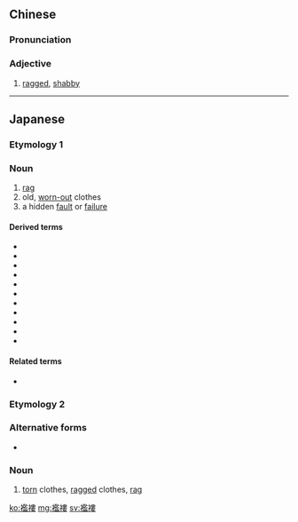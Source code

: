 {{also|褴褛}}
==Chinese==
{{zh-forms|s=褴褛}}

===Pronunciation===
{{zh-pron
|m=lánlǚ
|cat=a
}}

===Adjective===
{{zh-adj}}

# {{qualifier|of clothes}} [[ragged]], [[shabby]]

----

==Japanese==

===Etymology 1===
{{ja-kanjitab}}

===Noun===
{{ja-noun|ぼろ|ボロ}}

# [[rag]]
# old, [[worn-out]] clothes
# a hidden [[fault]] or [[failure]]

====Derived terms====
{{der-top}}
* {{ja-r|襤褸藍|ぼろあい}}
* {{ja-r|襤褸市|ぼろいち}}
* {{ja-r|襤褸滓|ぼろかす}}
* {{ja-r|襤褸が出る|ぼろ が でる}}
* {{ja-r|襤褸切れ|ぼろきれ}}
* {{ja-r|襤褸糞|ぼろくそ}}
* {{ja-r|襤褸ける|ぼろける}}
* {{ja-r|襤褸雑巾|ぼろぞうきん}}
* {{ja-r|襤褸綴じ|ぼろとじ}}
* {{ja-r|襤褸屋|ぼろや}}
* {{ja-r|襤褸を出す|ぼろ を だす}}
{{der-bottom}}

====Related terms====
* {{l/ja|ぼろぼろ}}

===Etymology 2===
{{ja-kanjitab|らん|る|yomi=o}}

===Alternative forms===
* {{l|ja|藍褸}} {{qualifier|obsolete}}

===Noun===
{{ja-noun|らんる}}

# [[torn]] clothes, [[ragged]] clothes, [[rag]]

[[ko:襤褸]]
[[mg:襤褸]]
[[sv:襤褸]]